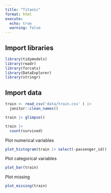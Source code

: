 ```yaml
---
title: "Titanic"
format: html
execute: 
  echo: true
  warning: false
---
```


## Import libraries

```r
library(tidymodels)
library(readr)
library(forcats)
library(DataExplorer)
library(stringr)

```

## Import data

```r
train <- read_csv('data/train.csv' ) |> 
  janitor::clean_names()
```

```r
train |> glimpse()

```

```r
train |> 
  count(survived)
```

Plot numerical variables

```r
plot_histogram(train |> select(-passenger_id))

```

Plot categorical variables

```r
plot_bar(train)

```

Plot missing

```r
plot_missing(train)
```